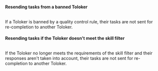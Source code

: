#### Resending tasks from a banned Toloker

<Image withBackground imageId="1675426735216" alt="" />

If a Toloker is banned by a quality control rule, their tasks are not sent for re-completion to another Toloker.

#### Resending tasks if the Toloker doesn't meet the skill filter

<Image withBackground imageId="1675426736908" alt="" />

If the Toloker no longer meets the requirements of the skill filter and their responses aren't taken into account, their tasks are not sent for re-completion to another Toloker.
